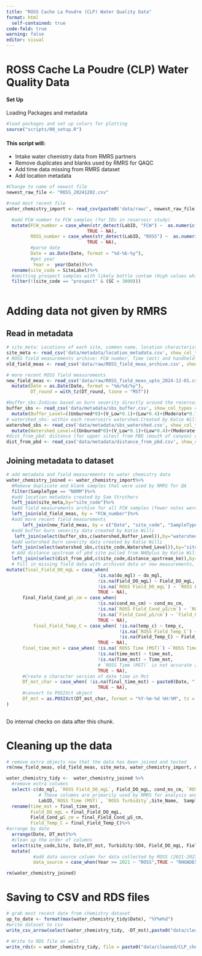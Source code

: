 ```yaml
---
title: "ROSS Cache La Poudre (CLP) Water Quality Data"
format: html
  self-contained: true
code-fold: true
warning: false
editor: visual
---
```


# ROSS Cache La Poudre (CLP) Water Quality Data

#### Set Up

Loading Packages and metadata

```r
#load packages and set up colors for plotting
source("scripts/00_setup.R")

```

#### This script will:

-   Intake water chemistry data from RMRS partners
-   Remove duplicates and blanks used by RMRS for QAQC
-   Add time data missing from RMRS dataset
-   Add location metadata

```r
#Change to name of newest file
newest_raw_file <- "ROSS_20241202.csv"
```

```r
#read most recent file
water_chemistry_import <- read_csv(paste0('data/raw/', newest_raw_file), show_col_types = FALSE)%>%

  #add FCW number to FCW samples (for IDs in reservoir study)
  mutate(FCW_number = case_when(str_detect(LabID, "FCW") ~  as.numeric(gsub('FCW ', '', LabID)),
                              TRUE ~ NA),
         ROSS_number = case_when(str_detect(LabID, "ROSS") ~  as.numeric(gsub('ROSS ', '', LabID)),
                              TRUE ~ NA),
         #parse date
         Date = as.Date(Date, format = "%d-%b-%y"),
         #get year
          Year =  year(Date))%>%
  rename(site_code = SiteLabel)%>%
  #omitting prospect samples with likely bottle contam (High values which are outside of typical ranges for site)
  filter(!(site_code == "prospect" & (SC > 3000)))
  
```

# Adding data not given by RMRS

## Read in metadata

```r

# site_meta: Locations of each site, common name, location characteristics, WQ sensor owner, flow gauge information. Created by Sam Struthers
site_meta <- read_csv('data/metadata/location_metadata.csv', show_col_types = FALSE)
# ROSS field measurements archive: FCW number, Time (mst) and handheld probe values for all FCW samples (2023 prior)
old_field_meas <- read_csv('data/raw/ROSS_field_meas_archive.csv', show_col_types = FALSE)

# more recent ROSS field measurements
new_field_meas <- read_csv('data/raw/ROSS_field_meas_upto_2024-12-01.csv', show_col_types = FALSE)%>%
  mutate(Date = as.Date(Date, format = "%m/%d/%y"), 
         DT_round = with_tz(DT_round, tzone = "MST"))

#buffer_sbs:Indices based on burn severity directly around the reservoir. Created by Katie Willi
buffer_sbs <- read_csv('data/metadata/sbs_buffer.csv', show_col_types = FALSE) %>%
  mutate(Buffer_Level=((Unburned*0)+(V_Low*0.1)+(Low*0.4)+(Moderate*0.7)+(High*1))/(Unburned+V_Low+Low+Moderate+High))
# watershed_sbs: within each reservoirs watershed.Created by Katie Willi
watershed_sbs <- read_csv('data/metadata/sbs_watershed.csv', show_col_types = FALSE) %>%
  mutate(Watershed_Level=((Unburned*0)+(V_Low*0.1)+(Low*0.4)+(Moderate*0.7)+(High*1))/(Unburned+V_Low+Low+Moderate+High))
#dist_from_pbd: distance (for upper sites) from PBD (mouth of canyon) using NHD flowline. Created by Katie Willi
dist_from_pbd <- read_csv('data/metadata/distance_from_pbd.csv', show_col_types = FALSE)

```

## Joining metadata to dataset

```r
# add metadata and field measurements to water chemistry data
water_chemistry_joined <- water_chemistry_import%>%
  #Remove duplicate and blank samples that were used by RMRS for QA
  filter(SampleType == "NORM")%>%
  #add location metadata created by Sam Struthers
  left_join(site_meta,by="site_code")%>%
  #add field measurements archive for all FCW samples (fewer notes were taken at this time). Compiled by Sam Struthers
  left_join(old_field_meas, by = "FCW_number")%>%
  #add more recent field measurements
      left_join(new_field_meas, by = c("Date", "site_code", "SampleType"))%>%
  #add buffer burn severity data created by Katie Willi
   left_join(select(buffer_sbs,c(watershed,Buffer_Level)),by="watershed") %>%
  #add watershed burn severity data created by Katie Willi
  left_join(select(watershed_sbs,c(site_code,Watershed_Level)),by="site_code")%>%
  # Add distance upstream of pbd site pulled from NHDplus by Katie Willi
  left_join(select(dist_from_pbd,c(site_code,distance_upstream_km)),by="site_code")%>%
  # Fill in missing field data with archived data or new measurements, and join into a single column
mutate(final_Field_DO_mgL = case_when( 
                                  !is.na(do_mgl) ~ do_mgl,
                                  !is.na(Field_DO_mgL) ~ Field_DO_mgL,
                                  !is.na(`ROSS Field_DO_mgL`) ~ `ROSS Field_DO_mgL`,
                                  TRUE ~ NA), 
      final_Field_Cond_µS_cm = case_when( 
                                  !is.na(cond_ms_cm) ~ cond_ms_cm,
                                  !is.na(`ROSS Field_Cond_µS/cm`) ~ `ROSS Field_Cond_µS/cm`,
                                  !is.na(`Field_Cond_µS/cm`) ~ `Field_Cond_µS/cm`,
                                  TRUE ~ NA),
          final_Field_Temp_C = case_when( !is.na(temp_c) ~ temp_c, 
                                          !is.na(`ROSS Field_Temp_C`) ~ `ROSS Field_Temp_C`,
                                          !is.na(Field_Temp_C) ~ Field_Temp_C,
                                  TRUE ~ NA), 
      final_time_mst = case_when( !is.na(`ROSS Time (MST)`) ~`ROSS Time (MST)`,
                                  !is.na(time_mst) ~ time_mst,
                                  !is.na(Time_mst) ~ Time_mst, 
                                  # `ROSS Time (MST)` is not accurate and should not be used
                                  TRUE ~ NA), 
      #Create a character version of date time in Mst
      DT_mst_char = case_when( !is.na(final_time_mst) ~ paste0(Date, " ", final_time_mst),
                                  TRUE ~ NA), 
      #convert to POSIXct object
      DT_mst = as.POSIXct(DT_mst_char, format = "%Y-%m-%d %H:%M", tz = "MST")
)
   

```

Do internal checks on data after this chunk.

# Cleaning up the data

```r
# remove extra objects now that the data has been joined and tested
rm(new_field_meas, old_field_meas, site_meta, water_chemistry_import, newest_raw_file, buffer_sbs, dist_from_pbd, watershed_sbs)

water_chemistry_tidy <-  water_chemistry_joined %>%
  #remove extra columns
  select(-c(do_mgl, `ROSS Field_DO_mgL`, Field_DO_mgL, cond_ms_cm, `ROSS Field_Cond_µS/cm`,`Field_Cond_µS/cm`, temp_c, `ROSS Field_Temp_C`, Field_Temp_C,DT_round,time_mst, Time_mst,  
            # These columns are primarily used by RMRS for analysis and are not necessary for downstream analysis
            LabID,`ROSS Time (MST)`, `ROSS Turbidity`,Site_Name,  SampleType, Q_cfs, SiteDescr))%>%
  rename(time_mst = final_time_mst, 
         Field_DO_mgL = final_Field_DO_mgL, 
         Field_Cond_µS_cm = final_Field_Cond_µS_cm, 
         Field_Temp_C = final_Field_Temp_C)%>%
#arrange by date
  arrange(Date, DT_mst)%>%
  #clean up the order of columns
  select(site_code,Site, Date,DT_mst, Turbidity:SO4, Field_DO_mgL, Field_Cond_µS_cm, Field_Temp_C, Lat:flow_gauge_id, distance_upstream_km, Watershed_Level, Buffer_Level, FCW_number, ROSS_number, chla_volume_ml,Year, time_mst, DT_mst_char )%>%
  mutate( 
          #add data source column for data collected by ROSS (2021-2023) and Rhoades (2014-2023)
          data_source = case_when(Year >= 2021 ~ "ROSS",TRUE ~ "RHOADES"))

rm(water_chemistry_joined)
```

# Saving to CSV and RDS files

```r

# grab most recent date from chemistry dataset
up_to_date <- format(max(water_chemistry_tidy$Date), "%Y%m%d")
#write dataset to csv
write_csv_arrow(select(water_chemistry_tidy, -DT_mst),paste0("data/cleaned/CLP_chemistry_up_to_",up_to_date, ".csv") )

# Write to RDS file as well
write_rds(x = water_chemistry_tidy, file = paste0("data/cleaned/CLP_chemistry_up_to_",up_to_date, ".rds"))


```
